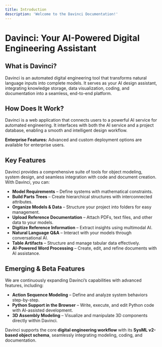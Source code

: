 ```yaml
---
title: Introduction
description: 'Welcome to the Davinci Documentation!'
---
```


# Davinci: Your AI-Powered Digital Engineering Assistant  

## What is Davinci?  

Davinci is an automated digital engineering tool that transforms natural language inputs into complete models. It serves as your AI design assistant, integrating knowledge storage, data visualization, coding, and documentation into a seamless, end-to-end platform.  

## How Does It Work?  

Davinci is a web application that connects users to a powerful AI service for automated engineering. It interfaces with both the AI service and a project database, enabling a smooth and intelligent design workflow.  

<Note>**Enterprise Features:** Advanced and custom deployment options are available for enterprise users.  </Note>

## Key Features  

Davinci provides a comprehensive suite of tools for object modeling, system design, and seamless integration with code and document creation. With Davinci, you can:  

- **Model Requirements** – Define systems with mathematical constraints.  
- **Build Parts Trees** – Create hierarchical structures with interconnected attributes.  
- **Organize Models & Data** – Structure your project into folders for easy management.  
- **Upload Reference Documentation** – Attach PDFs, text files, and other data to your models.  
- **Digitize Reference Information** – Extract insights using multimodal AI.  
- **Natural Language Q&A** – Interact with your models through conversational AI.  
- **Table Artifacts** – Structure and manage tabular data effectively.  
- **AI-Powered Word Processing** – Create, edit, and refine documents with AI assistance.  

## Emerging & Beta Features  

We are continuously expanding Davinci’s capabilities with advanced features, including:  

- **Action Sequence Modeling** – Define and analyze system behaviors step-by-step.  
- **Python Support in the Browser** – Write, execute, and edit Python code with AI-assisted development.  
- **3D Assembly Modeling** – Visualize and manipulate 3D components directly within Davinci.  

Davinci supports the core **digital engineering workflow** with its **SysML v2-based object schema**, seamlessly integrating modeling, coding, and documentation.  



